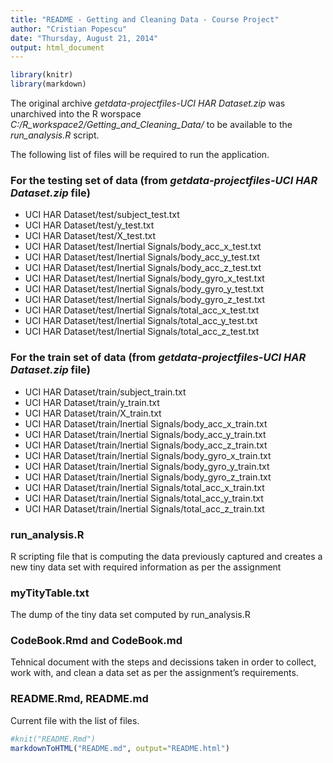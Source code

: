 ```yaml
---
title: "README - Getting and Cleaning Data - Course Project"
author: "Cristian Popescu"
date: "Thursday, August 21, 2014"
output: html_document
---
```


```r
library(knitr)
library(markdown)
```

The original archive *getdata-projectfiles-UCI HAR Dataset.zip* was unarchived into the R worspace *C:/R_workspace2/Getting_and_Cleaning_Data/* to be available to the *run_analysis.R* script.

The following list of files will be required to run the application.


### For the testing set of data (from *getdata-projectfiles-UCI HAR Dataset.zip* file)

* UCI HAR Dataset/test/subject_test.txt
* UCI HAR Dataset/test/y_test.txt
* UCI HAR Dataset/test/X_test.txt
* UCI HAR Dataset/test/Inertial Signals/body_acc_x_test.txt
* UCI HAR Dataset/test/Inertial Signals/body_acc_y_test.txt
* UCI HAR Dataset/test/Inertial Signals/body_acc_z_test.txt
* UCI HAR Dataset/test/Inertial Signals/body_gyro_x_test.txt
* UCI HAR Dataset/test/Inertial Signals/body_gyro_y_test.txt
* UCI HAR Dataset/test/Inertial Signals/body_gyro_z_test.txt
* UCI HAR Dataset/test/Inertial Signals/total_acc_x_test.txt
* UCI HAR Dataset/test/Inertial Signals/total_acc_y_test.txt
* UCI HAR Dataset/test/Inertial Signals/total_acc_z_test.txt

### For the train set of data (from *getdata-projectfiles-UCI HAR Dataset.zip* file)

* UCI HAR Dataset/train/subject_train.txt
* UCI HAR Dataset/train/y_train.txt
* UCI HAR Dataset/train/X_train.txt
* UCI HAR Dataset/train/Inertial Signals/body_acc_x_train.txt
* UCI HAR Dataset/train/Inertial Signals/body_acc_y_train.txt
* UCI HAR Dataset/train/Inertial Signals/body_acc_z_train.txt
* UCI HAR Dataset/train/Inertial Signals/body_gyro_x_train.txt
* UCI HAR Dataset/train/Inertial Signals/body_gyro_y_train.txt
* UCI HAR Dataset/train/Inertial Signals/body_gyro_z_train.txt
* UCI HAR Dataset/train/Inertial Signals/total_acc_x_train.txt
* UCI HAR Dataset/train/Inertial Signals/total_acc_y_train.txt
* UCI HAR Dataset/train/Inertial Signals/total_acc_z_train.txt

### run_analysis.R

R scripting file that is computing the data previously captured and creates a new tiny data set with required information as per the assignment

### myTityTable.txt

The dump of the tiny data set computed by run_analysis.R

### CodeBook.Rmd and CodeBook.md

Tehnical document with the steps and decissions taken in order to collect, work with, and clean a data set as per the assignment's requirements.

### README.Rmd, README.md

Current file with the list of files.

```r
#knit("README.Rmd")    
markdownToHTML("README.md", output="README.html")
```
